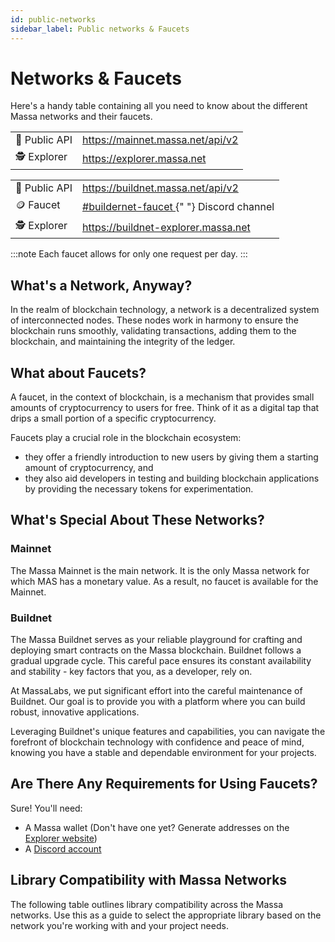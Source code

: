 ```yaml
---
id: public-networks
sidebar_label: Public networks & Faucets
---
```



# Networks & Faucets

Here's a handy table containing all you need to know about the different Massa networks and their faucets.

<Tabs>
  <TabItem value="mainnet" label="🖥 MainNet" default>
    <table>
      <tr>
        <td>🔗 Public API</td>
        <td>
          <a href="https://mainnet.massa.net/api/v2">
            https://mainnet.massa.net/api/v2
          </a>
        </td>
      </tr>
      <tr>
        <td>🕵️ Explorer</td>
        <td>
          <a href="https://explorer.massa.net">https://explorer.massa.net</a>
        </td>
      </tr>
    </table>
  </TabItem>

  <TabItem value="buildnet" label="👷 BuildNet" default>
    <table>
      <tr>
        <td>🔗 Public API</td>
        <td>
          <a href="https://buildnet.massa.net/api/v2">
            https://buildnet.massa.net/api/v2
          </a>
        </td>
      </tr>
      <tr>
        <td>🪙 Faucet</td>
        <td>
          <a href="https://discord.com/channels/828270821042159636/1097797634065956915">
            #buildernet-faucet
          </a>{" "}
          Discord channel
        </td>
      </tr>
      <tr>
        <td>🕵️ Explorer</td>
        <td>
          <a href="https://buildnet-explorer.massa.net">https://buildnet-explorer.massa.net</a>
        </td>
      </tr>
    </table>
  </TabItem>
</Tabs>

:::note
Each faucet allows for only one request per day.
:::

## What's a Network, Anyway?

In the realm of blockchain technology, a network is a decentralized system of interconnected nodes.
These nodes work in harmony to ensure the blockchain runs smoothly, validating transactions, adding them to the blockchain, and maintaining the integrity of the ledger.

## What about Faucets?

A faucet, in the context of blockchain, is a mechanism that provides small amounts of cryptocurrency to users for free.
Think of it as a digital tap that drips a small portion of a specific cryptocurrency.

Faucets play a crucial role in the blockchain ecosystem:

- they offer a friendly introduction to new users by giving them a starting amount of cryptocurrency, and
- they also aid developers in testing and building blockchain applications by providing the necessary tokens for experimentation.

## What's Special About These Networks?

### Mainnet

The Massa Mainnet is the main network. It is the only Massa network for which MAS has a monetary value. As a result, no faucet is available for the Mainnet.

### Buildnet

The Massa Buildnet serves as your reliable playground for crafting and deploying smart contracts on the Massa blockchain. Buildnet follows a gradual upgrade cycle. This careful pace ensures its constant availability and stability - key factors that you, as a developer, rely on.

At MassaLabs, we put significant effort into the careful maintenance of Buildnet. Our goal is to provide you with a platform where you can build robust, innovative applications.

Leveraging Buildnet's unique features and capabilities, you can navigate the forefront of blockchain technology with confidence and peace of mind, knowing you have a stable and dependable environment for your projects.

## Are There Any Requirements for Using Faucets?

Sure! You'll need:

- A Massa wallet (Don't have one yet? Generate addresses on the [Explorer website](https://massa.net/testnet/wallet))
- A [Discord account](https://support.discord.com/hc/en-us/articles/360033931551-Getting-Started)

## Library Compatibility with Massa Networks

The following table outlines library compatibility across the Massa networks. Use this as a guide to select the appropriate library based on the network you're working with and your project needs.

<VersionsTable />
